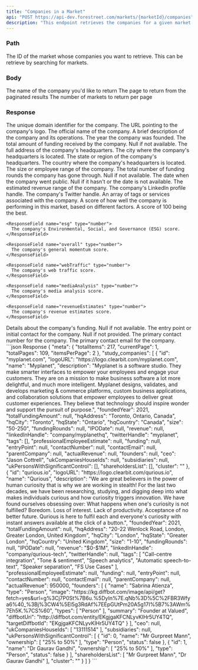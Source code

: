 ```yaml
---
title: "Companies in a Market"
api: "POST https://api-dev.forestreet.com/markets/{marketId}/companies"
description: "This endpoint retrieves the companies for a given market."
---
```


### Path

<ParamField path="marketId" type="string" initialValue="2">
  The ID of the market whose companies you want to retrieve. This can be retrieve by searching for markets.
</ParamField>

### Body

<ParamField body="companyName" type="string" default="" initialValue="">
  The name of the company you'd like to return
</ParamField>

<ParamField body="page" type="number" default="">
  The page to return from the paginated results
</ParamField>

<ParamField body="itemsPerPage" type="number" default="">
  The number of markets to return per page
</ParamField>

### Response

<ResponseField name="id" type="string">
  The unique domain identifier for the company.
</ResponseField>

<ResponseField name="logoURL" type="string">
  The URL pointing to the company's logo.
</ResponseField>

<ResponseField name="name" type="string">
  The official name of the company.
</ResponseField>

<ResponseField name="description" type="string">
  A brief description of the company and its operations.
</ResponseField>

<ResponseField name="foundedYear" type="number">
  The year the company was founded.
</ResponseField>

<ResponseField name="totalFundingAmount" type="number|null">
  The total amount of funding received by the company. Null if not available.
</ResponseField>

<ResponseField name="hqAddress" type="string">
  The full address of the company's headquarters.
</ResponseField>

<ResponseField name="hqCity" type="string">
  The city where the company's headquarters is located.
</ResponseField>

<ResponseField name="hqState" type="string">
  The state or region of the company's headquarters.
</ResponseField>

<ResponseField name="hqCountry" type="string">
  The country where the company's headquarters is located.
</ResponseField>

<ResponseField name="size" type="string">
  The size or employee range of the company.
</ResponseField>

<ResponseField name="fundingRounds" type="number|null">
  The total number of funding rounds the company has gone through. Null if not available.
</ResponseField>

<ResponseField name="IPODate" type="date|null">
  The date when the company went public. Null if it hasn't or the date is not available.
</ResponseField>

<ResponseField name="revenue" type="string">
  The estimated revenue range of the company.
</ResponseField>

<ResponseField name="linkedInHandle" type="string">
  The company's LinkedIn profile handle.
</ResponseField>

<ResponseField name="twitterHandle" type="string">
  The company's Twitter handle.
</ResponseField>

<ResponseField name="tags" type="array">
  An array of tags or services associated with the company.
</ResponseField>

<ResponseField name="momentum" type="object">
  A score of how well the company is performing in this market, based on different factors.
  A score of 100 being the best.

  <Expandable title="momentum">

    <ResponseField name="esg" type="number">
      The company's Environmental, Social, and Governance (ESG) score.
    </ResponseField>

    <ResponseField name="overall" type="number">
      The company's general momentum score.
    </ResponseField>

    <ResponseField name="webTraffic" type="number">
      The company's web traffic score.
    </ResponseField>

    <ResponseField name="mediaAnalysis" type="number">
      The company's media analysis score.
    </ResponseField>

    <ResponseField name="revenueEstimates" type="number">
      The company's revenue estimates score.
    </ResponseField>

  </Expandable>

</ResponseField>

<ResponseField name="funding" type="object|null">
  Details about the company's funding. Null if not available.
</ResponseField>

<ResponseField name="entryPoint" type="string|null">
  The entry point or initial contact for the company. Null if not provided.
</ResponseField>

<ResponseField name="contactNumber" type="string">
  The primary contact number for the company.
</ResponseField>

<ResponseField name="contactEmail" type="string">
  The primary contact email for the company.
</ResponseField>


<ResponseExample>
  ```json Response
 {
    "meta": {
        "totalItems": 217,
        "currentPage": 1,
        "totalPages": 109,
        "itemsPerPage": 2
    },
    "study_companies": [
        {
            "id": "myplanet.com",
            "logoURL": "https://logo.clearbit.com/myplanet.com",
            "name": "Myplanet",
            "description": "Myplanet is a software studio. They make smarter interfaces to empower your employees and engage your customers. They are on a mission to make business software a lot more delightful, and much more intelligent. Myplanet designs, validates, and develops marketing & commerce platforms, custom business applications, and collaboration solutions that empower employees to deliver great customer experiences. They believe that technology should inspire wonder and support the pursuit of purpose.",
            "foundedYear": 2021,
            "totalFundingAmount": null,
            "hqAddress": "Toronto, Ontario, Canada",
            "hqCity": "Toronto",
            "hqState": "Ontario",
            "hqCountry": "Canada",
            "size": "50-250",
            "fundingRounds": null,
            "IPODate": null,
            "revenue": null,
            "linkedInHandle": "company/myplanethq",
            "twitterHandle": "myplanet",
            "tags": [],
            "professionalEmployeeEstimate": null,
            "funding": null,
            "entryPoint": null,
            "contactNumber": null,
            "contactEmail": null,
            "parentCompany": null,
            "actualRevenue": null,
            "founders": null,
            "ceo": "Jason Cottrell",
            "ukCompaniesHouseIds": null,
            "subsidiaries": null,
            "ukPersonsWithSignificantControl": [],
            "shareholdersList": [],
            "cluster": ""
        },
        {
            "id": "qurious.io",
            "logoURL": "https://logo.clearbit.com/qurious.io",
            "name": "Qurious",
            "description": "We are great believers in the power of human curiosity that is why we are working in stealth! For the last two decades, we have been researching, studying, and digging deep into what makes individuals curious and how curiosity triggers innovation. We have found ourselves obsessing over: What happens when one's curiosity is not fulfilled? Boredom. Loss of interest. Lack of productivity. Acceptance of no better future. Qurious is here to fulfil each and everyone's curiosity with instant answers available at the click of a button.",
            "foundedYear": 2021,
            "totalFundingAmount": null,
            "hqAddress": "20-22 Wenlock Road, London, Greater London, United Kingdom",
            "hqCity": "London",
            "hqState": "Greater London",
            "hqCountry": "United Kingdom",
            "size": "1-10",
            "fundingRounds": null,
            "IPODate": null,
            "revenue": "$0-$1M",
            "linkedInHandle": "company/qurious-tech",
            "twitterHandle": null,
            "tags": [
                "Call-centre integration",
                "Tone & sentiment",
                "Speech analytics",
                "Automatic speech-to-text",
                "Speaker separation",
                "FS Use Cases"
            ],
            "professionalEmployeeEstimate": null,
            "funding": null,
            "entryPoint": null,
            "contactNumber": null,
            "contactEmail": null,
            "parentCompany": null,
            "actualRevenue": 950000,
            "founders": [
                {
                    "name": "Sabrina Atienza",
                    "type": "Person",
                    "image": "https://kg.diffbot.com/image/api/get?fetch=yes&url=g%3Cj7P0St%7B6u.%5DyIn%7E.qNb%3D%5C%2FBR3Wfya6%40_%3Bj%3CW4%5El5g3RdAf%7EEpGUtPm20A5g17I%5B7%3AWm%7Eh5K.%7CS%60",
                    "types": [
                        "Person"
                    ],
                    "summary": "Founder at Valued",
                    "diffbotUri": "http://diffbot.com/entity/EKgjgaKFCNLyvKlHr5UY4TQ",
                    "targetDiffbotId": "EKgjgaKFCNLyvKlHr5UY4TQ"
                }
            ],
            "ceo": null,
            "ukCompaniesHouseIds": [
                "13111514"
            ],
            "subsidiaries": null,
            "ukPersonsWithSignificantControl": [
                {
                    "id": 0,
                    "name": "Mr Gurpreet Mann",
                    "ownership": [
                        "25% to 50%"
                    ],
                    "type": "Person",
                    "status": false
                },
                {
                    "id": 1,
                    "name": "Dr Gaurav Gandhi",
                    "ownership": [
                        "25% to 50%"
                    ],
                    "type": "Person",
                    "status": false
                }
            ],
            "shareholdersList": [
                "Mr Gurpreet Mann",
                "Dr Gaurav Gandhi"
            ],
            "cluster": ""
        }
    ]
}
  ```
</ResponseExample>

